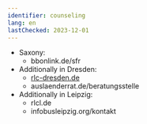 ```yaml
---
identifier: counseling
lang: en
lastChecked: 2023-12-01
---
```

- Saxony:
  - bbonlink.de/sfr
- Additionally in Dresden:
  - [rlc-dresden.de](rlc-dresden.de)
  - auslaenderrat.de/beratungsstelle
- Additionally in Leipzig:
  - rlcl.de
  - infobusleipzig.org/kontakt
